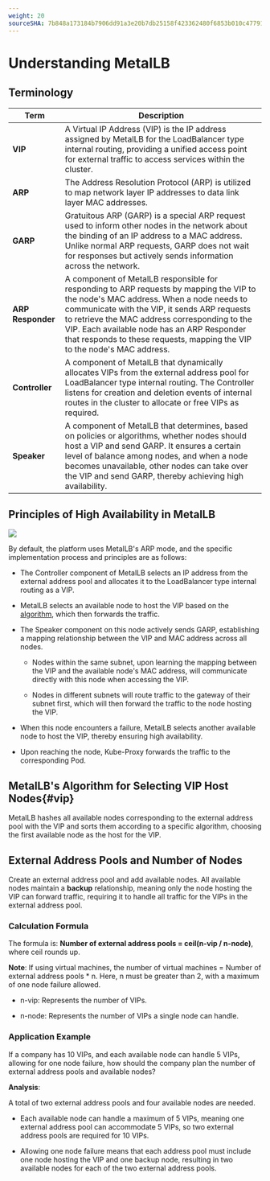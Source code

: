 ```yaml
---
weight: 20
sourceSHA: 7b848a173184b7906dd91a3e20b7db25158f423362480f6853b010c47791f756
---
```


# Understanding MetalLB

## Terminology

| Term                | Description                                                                                                                                                     |
| ------------------- | --------------------------------------------------------------------------------------------------------------------------------------------------------------- |
| **VIP**             | A Virtual IP Address (VIP) is the IP address assigned by MetalLB for the LoadBalancer type internal routing, providing a unified access point for external traffic to access services within the cluster. |
| **ARP**             | The Address Resolution Protocol (ARP) is utilized to map network layer IP addresses to data link layer MAC addresses.                                                                                  |
| **GARP**            | Gratuitous ARP (GARP) is a special ARP request used to inform other nodes in the network about the binding of an IP address to a MAC address. Unlike normal ARP requests, GARP does not wait for responses but actively sends information across the network.                                 |
| **ARP Responder**   | A component of MetalLB responsible for responding to ARP requests by mapping the VIP to the node's MAC address. When a node needs to communicate with the VIP, it sends ARP requests to retrieve the MAC address corresponding to the VIP. Each available node has an ARP Responder that responds to these requests, mapping the VIP to the node's MAC address. |
| **Controller**      | A component of MetalLB that dynamically allocates VIPs from the external address pool for LoadBalancer type internal routing. The Controller listens for creation and deletion events of internal routes in the cluster to allocate or free VIPs as required.                                                      |
| **Speaker**         | A component of MetalLB that determines, based on policies or algorithms, whether nodes should host a VIP and send GARP. It ensures a certain level of balance among nodes, and when a node becomes unavailable, other nodes can take over the VIP and send GARP, thereby achieving high availability.                                                        |

## Principles of High Availability in MetalLB

![](../assets/metallbfix.png)

By default, the platform uses MetalLB's ARP mode, and the specific implementation process and principles are as follows:

- The Controller component of MetalLB selects an IP address from the external address pool and allocates it to the LoadBalancer type internal routing as a VIP.

- MetalLB selects an available node to host the VIP based on the [algorithm](#vip), which then forwards the traffic.

- The Speaker component on this node actively sends GARP, establishing a mapping relationship between the VIP and MAC address across all nodes.

  - Nodes within the same subnet, upon learning the mapping between the VIP and the available node's MAC address, will communicate directly with this node when accessing the VIP.

  - Nodes in different subnets will route traffic to the gateway of their subnet first, which will then forward the traffic to the node hosting the VIP.

- When this node encounters a failure, MetalLB selects another available node to host the VIP, thereby ensuring high availability.

- Upon reaching the node, Kube-Proxy forwards the traffic to the corresponding Pod.

## MetalLB's Algorithm for Selecting VIP Host Nodes\{#vip}

MetalLB hashes all available nodes corresponding to the external address pool with the VIP and sorts them according to a specific algorithm, choosing the first available node as the host for the VIP.

## External Address Pools and Number of Nodes

Create an external address pool and add available nodes. All available nodes maintain a **backup** relationship, meaning only the node hosting the VIP can forward traffic, requiring it to handle all traffic for the VIPs in the external address pool.

### Calculation Formula

The formula is: **Number of external address pools = ceil(n-vip / n-node)**, where ceil rounds up.

**Note**: If using virtual machines, the number of virtual machines = Number of external address pools \* n. Here, n must be greater than 2, with a maximum of one node failure allowed.

- n-vip: Represents the number of VIPs.

- n-node: Represents the number of VIPs a single node can handle.

### Application Example

If a company has 10 VIPs, and each available node can handle 5 VIPs, allowing for one node failure, how should the company plan the number of external address pools and available nodes?

**Analysis**:

A total of two external address pools and four available nodes are needed.

- Each available node can handle a maximum of 5 VIPs, meaning one external address pool can accommodate 5 VIPs, so two external address pools are required for 10 VIPs.

- Allowing one node failure means that each address pool must include one node hosting the VIP and one backup node, resulting in two available nodes for each of the two external address pools.
